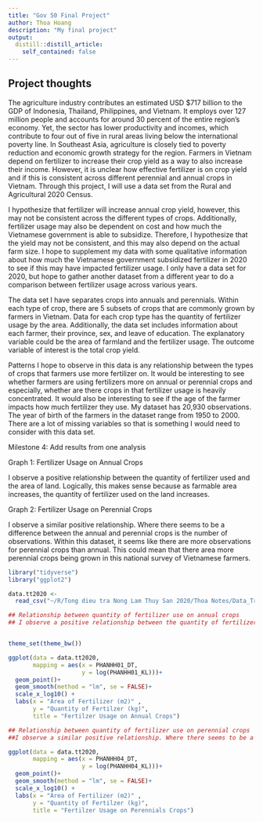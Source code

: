 ```yaml
---
title: "Gov 50 Final Project"
author: Thoa Hoang
description: "My final project"
output:
  distill::distill_article:
    self_contained: false
---
```


## Project thoughts


The agriculture industry contributes an estimated USD $717 billion to the GDP of Indonesia, Thailand, Philippines, and Vietnam. It employs over 127 million people and accounts for around 30 percent of the entire region’s economy. Yet, the sector has lower productivity and incomes, which contribute to four out of five in rural areas living below the international poverty line. In Southeast Asia, agriculture is closely tied to poverty reduction and economic growth strategy for the region. Farmers in Vietnam depend on fertilizer to increase their crop yield as a way to also increase their income. However, it is unclear how effective fertilizer is on crop yield and if this is consistent across different perennial and annual crops in Vietnam. Through this project, I will use a data set from the Rural and Agricultural 2020 Census.

I hypothesize that fertilizer will increase annual crop yield, however, this may not be consistent across the different types of crops. Additionally, fertilizer usage may also be dependent on cost and how much the Vietnamese government is able to subsidize. Therefore, I hypothesize that the yield may not be consistent, and this may also depend on the actual farm size. I hope to supplement my data with some qualitative information about how much the Vietnamese government subsidized fertilizer in 2020 to see if this may have impacted fertilizer usage. I only have a data set for 2020, but hope to gather another dataset from a different year to do a comparison between fertilizer usage across various years. 

The data set I have separates crops into annuals and perennials. Within each type of crop, there are 5 subsets of crops that are commonly grown by farmers in Vietnam. Data for each crop type has the quantity of fertilizer usage by the area. Additionally, the data set includes information about each farmer, their province, sex, and leave of education. The explanatory variable could be the area of farmland and the fertilizer usage. The outcome variable of interest is the total crop yield. 

Patterns I hope to observe in this data is any relationship between the types of crops that farmers use more fertilizer on. It would be interesting to see whether farmers are using fertilizers more on annual or perennial crops and especially, whether are there crops in that fertilizer usage is heavily concentrated. It would also be interesting to see if the age of the farmer impacts how much fertilizer they use. My dataset has 20,930 observations. The year of birth of the farmers in the dataset range from 1950 to 2000. There are a lot of missing variables so that is something I would need to consider with this data set. 

Milestone 4: Add results from one analysis

Graph 1: Fertilizer Usage on Annual Crops

I observe a positive relationship between the quantity of fertilizer used and the area of land. Logically, this makes sense because as farmable area increases, the quantity of fertilizer used on the land increases. 

Graph 2: Fertilizer Usage on Perennial Crops

I observe a similar positive relationship. Where there seems to be a difference between the annual and perennial crops is the number of observations. Within this dataset, it seems like there are more observations for perennial crops than annual. This could mean that there area more perennial crops being grown in this national survey of Vietnamese farmers. 


```r
library("tidyverse")
library("ggplot2")

data.tt2020 <- 
  read_csv("~/R/Tong dieu tra Nong Lam Thuy San 2020/Thoa Notes/Data_TrangTrai_2020.csv")

## Relationship between quantity of fertilizer use on annual crops
## I observe a positive relationship between the quantity of fertilizer used and the area of land.


theme_set(theme_bw())

ggplot(data = data.tt2020,
       mapping = aes(x = PHANHH01_DT,
                     y = log(PHANHH01_KL)))+
  geom_point()+
  geom_smooth(method = "lm", se = FALSE)+
  scale_x_log10() +
  labs(x = "Area of Fertilizer (m2)" ,
       y = "Quantity of Fertilzer (kg)",
       title = "Fertilzer Usage on Annual Crops")

## Relationship between quantity of fertilizer use on perennial crops
##I observe a similar positive relationship. Where there seems to be a difference between the annual and perennial crops is the number of observations. Within this dataset, it seems like there are more observations for perennial crops than annual. This could mean that there area more perennial crops being grown in this national survey of Vietnamese farmers. 

ggplot(data = data.tt2020,
       mapping = aes(x = PHANHH04_DT,
                     y = log(PHANHH04_KL)))+
  geom_point()+
  geom_smooth(method = "lm", se = FALSE)+
  scale_x_log10() +
  labs(x = "Area of Fertilizer (m2)" ,
       y = "Quantity of Fertilzer (kg)",
       title = "Fertilzer Usage on Perennials Crops")
```


